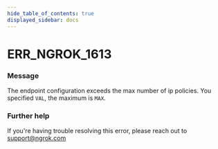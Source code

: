```yaml
---
hide_table_of_contents: true
displayed_sidebar: docs
---
```



# ERR_NGROK_1613

### Message

The endpoint configuration exceeds the max number of ip policies. You specified `VAL`, the maximum is `MAX`.

### Further help

If you're having trouble resolving this error, please reach out to [support@ngrok.com](mailto:support@ngrok.com?subject=Help%20with%20ERR_NGROK_1613)

<ErrorDetails error="err_ngrok_1613" />
